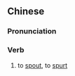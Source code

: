 ==Chinese==
{{zh-forms}}

===Pronunciation===
{{zh-pron
|m=bèngshè
|cat=v
}}

===Verb===
{{zh-verb}}

# to [[spout]], to [[spurt]]